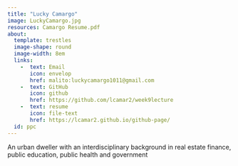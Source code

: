 ```yaml
---
title: "Lucky Camargo"
image: LuckyCamargo.jpg
resources: Camargo Resume.pdf
about: 
  template: trestles
  image-shape: round
  image-width: 8em
  links: 
    -  text: Email
       icon: envelop
       href: malito:luckycamargo1011@gmail.com
    -  text: GitHub
       icon: github
       href: https://github.com/lcamar2/week9lecture
    -  text: resume
       icon: file-text
       href: https://lcamar2.github.io/github-page/
  id: ppc
---
```


::: {#ppc}
An urban dweller with an interdisciplinary background in real estate finance, public education, public health and government
:::
